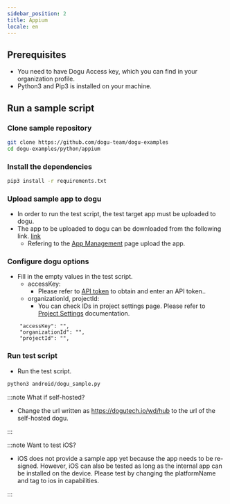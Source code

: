 ```yaml
---
sidebar_position: 2
title: Appium
locale: en
---
```


## Prerequisites

- You need to have Dogu Access key, which you can find in your organization profile.
- Python3 and Pip3 is installed on your machine.

## Run a sample script

### Clone sample repository

```sh
git clone https://github.com/dogu-team/dogu-examples
cd dogu-examples/python/appium
```

### Install the dependencies

```sh
pip3 install -r requirements.txt
```

### Upload sample app to dogu

- In order to run the test script, the test target app must be uploaded to dogu.
- The app to be uploaded to dogu can be downloaded from the following link. [link](https://github.com/dogu-team/third-party-binaries/releases/download/wikipedia-apps/wikipedia-android.apk)
  - Refering to the [App Management](/management/project/app) page upload the app.

### Configure dogu options

- Fill in the empty values ​​in the test script.
  - accessKey:
    - Please refer to [API token](/management/organization/settings#api-token) to obtain and enter an API token..
  - organizationId, projectId:
    - You can check IDs in project settings page. Please refer to [Project Settings](/management/project/settings) documentation.

```
    "accessKey": "",
    "organizationId": "",
    "projectId": "",
```

### Run test script

- Run the test script.

```sh
python3 android/dogu_sample.py
```

:::note
What if self-hosted?

- Change the url written as https://dogutech.io/wd/hub to the url of the self-hosted dogu.

:::

:::note
Want to test iOS?

- iOS does not provide a sample app yet because the app needs to be re-signed. However, iOS can also be tested as long as the internal app can be installed on the device. Please test by changing the platformName and tag to ios in capabilities.

:::
